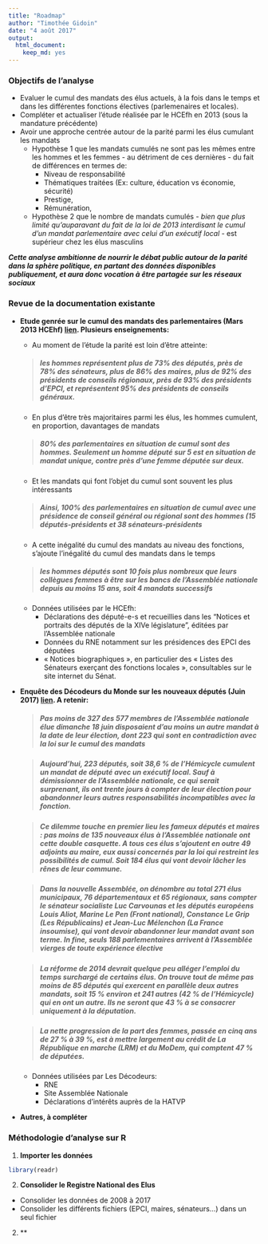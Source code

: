 ```yaml
---
title: "Roadmap"
author: "Timothée Gidoin"
date: "4 août 2017"
output: 
  html_document: 
    keep_md: yes
---
```

### Objectifs de l'analyse
- Evaluer le cumul des mandats des élus actuels, à la fois dans le temps et dans les différentes fonctions électives (parlemenaires et locales).
- Compléter et actualiser l'étude réalisée par le HCEfh en 2013 (sous la mandature précédente)
- Avoir une approche centrée autour de la parité parmi les élus cumulant les mandats
    + Hypothèse 1 que les mandats cumulés ne sont pas les mêmes entre les hommes et les femmes - au détriment de ces dernières - du fait de différences en termes de:
        * Niveau de responsabilité
        * Thématiques traitées (Ex: culture, éducation vs économie, sécurité)
        * Prestige, 
        * Rémunération,
    + Hypothèse 2 que le nombre de mandats cumulés - *bien que plus limité qu'auparavant du fait de la loi de 2013 interdisant le cumul d'un mandat parlementaire avec celui d'un exécutif local* - est supérieur chez les élus masculins

***Cette analyse ambitionne de nourrir le débat public autour de la parité dans la sphère politique, en partant des données disponibles publiquement, et aura donc vocation à être partagée sur les réseaux sociaux***

### Revue de la documentation existante
- **Etude genrée sur le cumul des mandats des parlementaires (Mars 2013 HCEhf) [lien](http://haut-conseil-egalite.gouv.fr/IMG/pdf/etude_hce-2013-0329-par001_maquettee.pdf). Plusieurs enseignements:**

    + Au moment de l'étude la parité est loin d’être atteinte:
    
    > ##### *les hommes représentent plus de 73% des députés, près de 78% des sénateurs, plus de 86% des maires, plus de 92% des présidents de conseils régionaux, près de 93% des présidents d’EPCI, et représentent 95% des présidents de conseils généraux.*
    + En plus d'être très majoritaires parmi les élus, les hommes cumulent, en proportion, davantages de mandats

    > ##### *80% des parlementaires en situation de cumul sont des hommes. Seulement un homme député sur 5 est en situation de mandat unique, contre près d’une femme députée sur deux.*
    + Et les mandats qui font l'objet du cumul sont souvent les plus intéressants

    > ##### *Ainsi, 100% des parlementaires en situation de cumul avec une présidence de conseil général ou régional sont des hommes (15 députés-présidents et 38 sénateurs-présidents*
    + A cette inégalité du cumul des mandats au niveau des fonctions, s'ajoute l'inégalité du cumul des mandats dans le temps

    > ##### *les hommes députés sont 10 fois plus nombreux que leurs collègues femmes à être sur les bancs de l’Assemblée nationale depuis au moins 15 ans, soit 4 mandats successifs*
    + Données utilisées par le HCEfh:
        *  Déclarations des député-e-s et recueillies dans les "Notices et portraits des députés de la XIVe législature", éditées par l’Assemblée nationale
        *  Données du RNE notamment sur les présidences des EPCI des députées
        *  « Notices biographiques », en particulier des « Listes des Sénateurs exerçant des fonctions locales », consultables sur le site internet du Sénat.
  
-  **Enquête des Décodeurs du Monde sur les nouveaux députés (Juin 2017) [lien](http://abonnes.lemonde.fr/les-decodeurs/article/2017/06/25/comment-le-monde-a-enquete-sur-les-577-deputes-de-la-nouvelle-assemblee_5150847_4355770.html). A retenir:**

    > ##### *Pas moins de **327 des 577 membres** de l’Assemblée nationale élue dimanche 18 juin disposaient d’au moins un autre mandat à la date de leur élection, dont 223 qui sont en contradiction avec la loi sur le cumul des mandats*
    
    > ##### *Aujourd’hui, 223 députés, soit 38,6 % de l’Hémicycle cumulent un mandat de député avec un exécutif local. Sauf à démissionner de l’Assemblée nationale, ce qui serait surprenant, ils ont trente jours à compter de leur élection pour abandonner leurs autres responsabilités incompatibles avec la fonction.*
    
    > ##### *Ce dilemme touche en premier lieu les fameux députés et maires : pas moins de 135 nouveaux élus à l’Assemblée nationale ont cette double casquette. A tous ces élus s’ajoutent en outre 49 adjoints au maire, eux aussi concernés par la loi qui restreint les possibilités de cumul. Soit 184 élus qui vont devoir lâcher les rênes de leur commune.*

    > ##### *Dans la nouvelle Assemblée, on dénombre au total 271 élus municipaux, 76 départementaux et 65 régionaux, sans compter le sénateur socialiste Luc Carvounas et les députés européens Louis Aliot, Marine Le Pen (Front national), Constance Le Grip (Les Républicains) et Jean-Luc Mélenchon (La France insoumise), qui vont devoir abandonner leur mandat avant son terme.* **In fine, seuls 188 parlementaires arrivent à l’Assemblée vierges de toute expérience élective**
    
    > ##### *La réforme de 2014 devrait quelque peu alléger l’emploi du temps surchargé de certains élus. On trouve tout de même pas moins de 85 députés qui exercent en parallèle deux autres mandats, soit 15 % environ et 241 autres (42 % de l’Hémicycle) qui en ont un autre. Ils ne seront que 43 % à se consacrer uniquement à la députation.* 
    
    > ##### *La nette progression de la part des femmes, passée en cinq ans de 27 % à 39 %, est à mettre largement au crédit de La République en marche (LRM) et du MoDem, qui comptent 47 % de députées.*
    
    
    

    + Données utilisées par Les Décodeurs:
        * RNE
        * Site Assemblée Nationale
        * Déclarations d'intérêts auprès de la HATVP

- **Autres, à compléter**

### Méthodologie d'analyse sur R

1. **Importer les données**
```r
library(readr)
```

2. **Consolider le Registre National des Elus**
- Consolider les données de 2008 à 2017
- Consolider les différents fichiers (EPCI, maires, sénateurs...) dans un seul fichier

2. **




